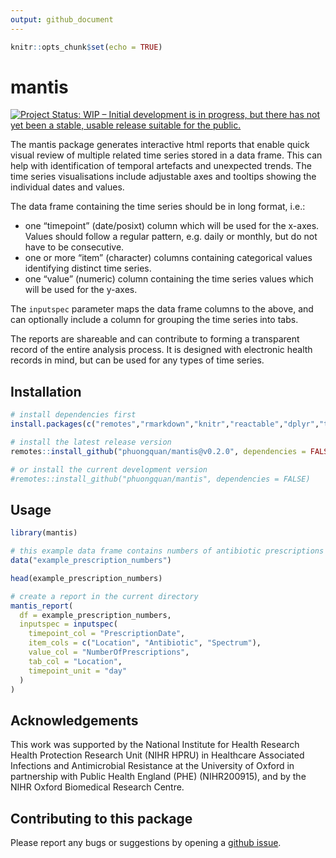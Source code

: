 ```yaml
---
output: github_document
---
```


<!-- README.md is generated from README.Rmd. Please edit that file -->

```r
knitr::opts_chunk$set(echo = TRUE)
```

# mantis

<!-- badges: start -->
[![Project Status: WIP – Initial development is in progress, but there has not yet been a stable, usable release suitable for the public.](https://www.repostatus.org/badges/latest/wip.svg)](https://www.repostatus.org/#wip)
<!-- badges: end -->


The mantis package generates interactive html reports that enable quick visual review of multiple
related time series stored in a data frame. This can help with identification of temporal artefacts and unexpected
trends. The time series visualisations include adjustable axes and tooltips showing the
individual dates and values.

The data frame containing the time series should be in long format, i.e.:

* one "timepoint" (date/posixt) column which will be used for the x-axes. Values should follow a regular pattern, e.g. daily or monthly, but do not have to be consecutive.
* one or more "item" (character) columns containing categorical values identifying distinct time series.
* one "value" (numeric) column containing the time series values which will be used for the y-axes.

The `inputspec` parameter maps the data frame columns to the above, and can optionally include a column for grouping the time series into tabs.

The reports are shareable and can contribute to forming a transparent record of the entire
analysis process. It is designed with electronic health records in mind, but can be used for any
types of time series.

## Installation

```r
# install dependencies first
install.packages(c("remotes","rmarkdown","knitr","reactable","dplyr","tidyr","dygraphs","xts","ggplot2","scales","purrr","htmltools"))

# install the latest release version
remotes::install_github("phuongquan/mantis@v0.2.0", dependencies = FALSE)

# or install the current development version
#remotes::install_github("phuongquan/mantis", dependencies = FALSE)


```

## Usage

```r
library(mantis)

# this example data frame contains numbers of antibiotic prescriptions in long format, 
data("example_prescription_numbers")

head(example_prescription_numbers)

```

```r
# create a report in the current directory
mantis_report(
  df = example_prescription_numbers,
  inputspec = inputspec(
    timepoint_col = "PrescriptionDate",
    item_cols = c("Location", "Antibiotic", "Spectrum"),
    value_col = "NumberOfPrescriptions",
    tab_col = "Location",
    timepoint_unit = "day"
  )
)
```

## Acknowledgements

This work was supported by the National Institute for Health Research Health Protection Research Unit (NIHR HPRU) in Healthcare Associated Infections and Antimicrobial Resistance at the University of Oxford in partnership with Public Health England (PHE) (NIHR200915), and by the NIHR Oxford Biomedical Research Centre.


## Contributing to this package

Please report any bugs or suggestions by opening a [github issue](https://github.com/phuongquan/mantis/issues).
